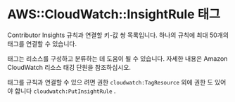# AWS::CloudWatch::InsightRule 태그

Contributor Insights 규칙과 연결할 키-값 쌍 목록입니다. 하나의 규칙에 최대 50개의 태그를 연결할 수 있습니다.

태그는 리소스를 구성하고 분류하는 데 도움이 될 수 있습니다. 자세한 내용은 Amazon CloudWatch 리소스 태깅 단원을 참조하십시오.

태그를 규칙과 연결할 수 있으 려면 권한 `cloudwatch:TagResource` 외에 권한 도 있어야 합니다 `cloudwatch:PutInsightRule` .
